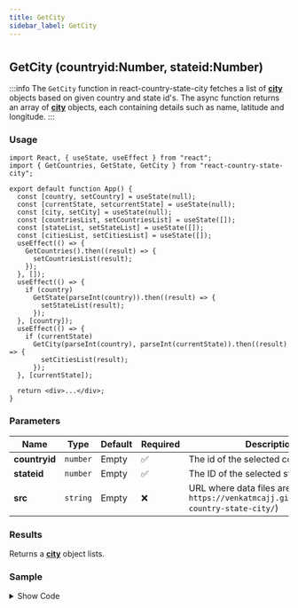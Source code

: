 ```yaml
---
title: GetCity
sidebar_label: GetCity
---
```


#

## GetCity (countryid:Number, stateid:Number)

:::info
The `GetCity` function in react-country-state-city fetches a list of [**city**](/1.1.11/types/city) objects based on given country and state id's. The async function returns an array of [**city**](/1.1.11/types/city) objects, each containing details such as name, latitude and longitude.
:::


### Usage

```tsx
import React, { useState, useEffect } from "react";
import { GetCountries, GetState, GetCity } from "react-country-state-city";

export default function App() {
  const [country, setCountry] = useState(null);
  const [currentState, setcurrentState] = useState(null);
  const [city, setCity] = useState(null);
  const [countriesList, setCountriesList] = useState([]);
  const [stateList, setStateList] = useState([]);
  const [citiesList, setCitiesList] = useState([]);
  useEffect(() => {
    GetCountries().then((result) => {
      setCountriesList(result);
    });
  }, []);
  useEffect(() => {
    if (country)
      GetState(parseInt(country)).then((result) => {
        setStateList(result);
      });
  }, [country]);
  useEffect(() => {
    if (currentState)
      GetCity(parseInt(country), parseInt(currentState)).then((result) => {
        setCitiesList(result);
      });
  }, [currentState]);

  return <div>...</div>;
}
```

### Parameters

| Name          | Type     | Default | Required | Description                                                                                       |
| ------------- | -------- | ------- | -------- | ------------------------------------------------------------------------------------------------- |
| **countryid** | `number` | Empty   | ✅       | The id of the selected country object                                                             |
| **stateid**   | `number` | Empty   | ✅       | The ID of the selected state.                                                                     |
| **src**       | `string` | Empty   | ❌       | URL where data files are hosted (e.g., `https://venkatmcajj.github.io/react-country-state-city/`) |

### Results

Returns a [**city**](/1.1.11/types/city) object lists.

### Sample

<details>
  <summary>Show Code</summary>
```tsx
import React, { useState, useEffect } from "react";
import { GetCountries, GetState, GetCity } from "react-country-state-city";
function App() {
  const [country, setCountry] = useState(null);
  const [currentState, setcurrentState] = useState(null);
  const [city, setCity] = useState(null);
  const [countriesList, setCountriesList] = useState([]);
  const [stateList, setStateList] = useState([]);
  const [citiesList, setCitiesList] = useState([]);
  useEffect(() => {
    GetCountries().then((result) => {
      setCountriesList(result);
    });
  }, []);
  useEffect(() => {
    if (country)
      GetState(parseInt(country)).then((result) => {
        setStateList(result);
      });
  }, [country]);
  useEffect(() => {
    if (country && currentState)
      GetCity(parseInt(country), parseInt(currentState)).then((result) => {
        setCitiesList(result);
      });
  }, [country, currentState]);
  return (
    <div
      style={{
        border: "1px solid gray",
        borderRadius: "8px",
        padding: "16px",
        marginTop: "16px",
      }}
    >
      <div style={{ maxWidth: "600px", margin: "auto" }}>
        <h3 style={{ marginTop: 10, marginBottom: 5 }}>Country</h3>
        <select
          onChange={(e) => setCountry(e.target.value)}
          value={country}
          style={{ width: "100%", minHeight: 40 }}
        >
          <option value={""}>-- Select Country --</option>
          {countriesList.map((_country) => (
            <option key={_country.id} value={_country.id}>
              {_country.name}
            </option>
          ))}
        </select>
        <h3 style={{ marginTop: 10, marginBottom: 5 }}>State</h3>
        <select
          onChange={(e) => setcurrentState(e.target.value)}
          value={currentState}
          style={{ width: "100%", minHeight: 40 }}
        >
          <option value={""}>-- Select State --</option>
          {stateList.map((_state) => (
            <option key={_state.id} value={_state.id}>
              {_state.name}
            </option>
          ))}
        </select>
        <h3 style={{ marginTop: 10, marginBottom: 5 }}>City</h3>
        <select
          onChange={(e) => setCity(e.target.value)}
          value={city}
          style={{ width: "100%", minHeight: 40 }}
        >
          <option value={""}>-- Select City --</option>
          {citiesList.map((_city) => (
            <option key={_city.id} value={_city.id}>
              {_city.name}
            </option>
          ))}
        </select>
      </div>
    </div>
  );
}

export default App;

```
</details>
<Citysample />
